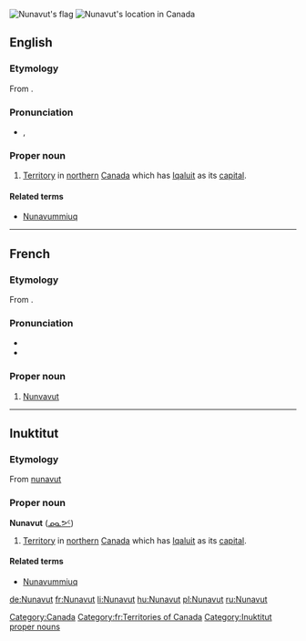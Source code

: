 [[Image:Flag of Nunavut.svg|thumb|Nunavut's flag]]
[[Image:Nunavut-map.png|thumb|Nunavut's location in Canada]]
==English==
{{wikipedia}}

===Etymology===
From {{etyl|iu}} {{term|nunavut||our land}}.

===Pronunciation===
* {{a|UK}} {{IPA|/ˈnʌn.æ.vʌt/}}, {{SAMPA|/"nVn.{.vVt/}}

===Proper noun===
{{en-proper noun}}

# [[territory|Territory]] in [[northern]] [[Canada]] which has [[Iqaluit]] as its [[capital]].

====Related terms====
* [[Nunavummiuq]]

[[Category:Canada]]

----

==French==

===Etymology===
From {{etyl|iu|fr}} {{term|nunavut||our land}}.

===Pronunciation===
* {{IPA|/nu.na.vut/|lang=fr}}
* {{rhymes|ut|lang=fr}}

===Proper noun===
{{infl|fr|proper noun|g=m}}

#  [[#English|Nunvavut]]

[[Category:fr:Territories of Canada]]

----

==Inuktitut==

===Etymology===
From [[nunavut]]

===Proper noun===
'''Nunavut''' ([[ᓄᓇᕗᑦ]])

# [[territory|Territory]] in [[northern]] [[Canada]] which has [[Iqaluit]] as its [[capital]].

====Related terms====
* [[Nunavummiuq]]

[[Category:Inuktitut proper nouns]]

[[de:Nunavut]]
[[fr:Nunavut]]
[[li:Nunavut]]
[[hu:Nunavut]]
[[pl:Nunavut]]
[[ru:Nunavut]]